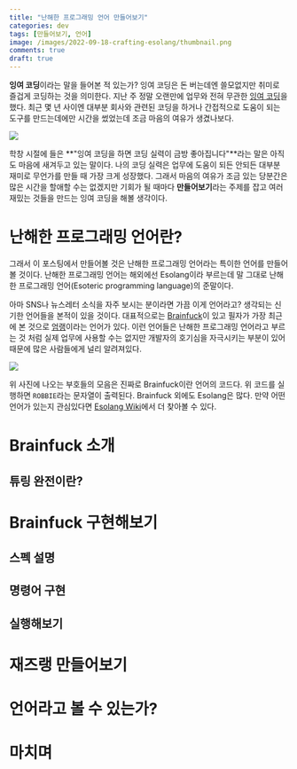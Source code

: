 ```yaml
---
title: "난해한 프로그래밍 언어 만들어보기"
categories: dev
tags: [만들어보기, 언어]
image: /images/2022-09-18-crafting-esolang/thumbnail.png
comments: true
draft: true
---
```



**잉여 코딩**이라는 말을 들어본 적 있는가? 잉여 코딩은 돈 버는데엔 쓸모없지만 취미로 즐겁게 코딩하는 것을 의미한다. 지난 주 정말 오랜만에 업무와 전혀 무관한 [잉여 코딩](https://github.com/kciter/jazzlang)을 했다. 최근 몇 년 사이엔 대부분 회사와 관련된 코딩을 하거나 간접적으로 도움이 되는 도구를 만드는데에만 시간을 썼었는데 조금 마음의 여유가 생겼나보다.

<Image src="/images/2022-09-18-crafting-esolang/jazzlang-repo.png" caption="잉여 코딩의 결과물" />

학창 시절에 들은 **"잉여 코딩을 하면 코딩 실력이 금방 좋아집니다"**라는 말은 아직도 마음에 새겨두고 있는 말이다. 나의 코딩 실력은 업무에 도움이 되든 안되든 대부분 재미로 무언가를 만들 때 가장 크게 성장했다. 그래서 마음의 여유가 조금 있는 당분간은 많은 시간을 할애할 수는 없겠지만 기회가 될 때마다 **만들어보기**라는 주제를 잡고 여러 재밌는 것들을 만드는 잉여 코딩을 해볼 생각이다.

# 난해한 프로그래밍 언어란?

그래서 이 포스팅에서 만들어볼 것은 난해한 프로그래밍 언어라는 특이한 언어를 만들어볼 것이다. 난해한 프로그래밍 언어는 해외에선 Esolang이라 부르는데 말 그대로 난해한 프로그래밍 언어(Esoteric programming language)의 준말이다. 

아마 SNS나 뉴스레터 소식을 자주 보시는 분이라면 가끔 이게 언어라고? 생각되는 신기한 언어들을 본적이 있을 것이다. 대표적으로는 [Brainfuck](https://ko.wikipedia.org/wiki/%EB%B8%8C%EB%A0%88%EC%9D%B8%ED%8D%BD)이 있고 필자가 가장 최근에 본 것으로 [엄랭](https://github.com/rycont/umjunsik-lang)이라는 언어가 있다. 이런 언어들은 난해한 프로그래밍 언어라고 부르는 것 처럼 실제 업무에 사용할 수는 없지만 개발자의 호기심을 자극시키는 부분이 있어 때문에 많은 사람들에게 널리 알려져있다.

<Image src="/images/2022-09-18-crafting-esolang/brainfuck.jpeg" caption="Brainfuck이란 이름다운 코드다" />

위 사진에 나오는 부호들의 모음은 진짜로 Brainfuck이란 언어의 코드다. 위 코드를 실행하면 `ROBBIE`라는 문자열이 출력된다. Brainfuck 외에도 Esolang은 많다. 만약 어떤 언어가 있는지 관심있다면 [Esolang Wiki](https://esolangs.org/)에서 더 찾아볼 수 있다.

# Brainfuck 소개

## 튜링 완전이란?

# Brainfuck 구현해보기

## 스펙 설명

## 명령어 구현

## 실행해보기

# 재즈랭 만들어보기

# 언어라고 볼 수 있는가?

# 마치며